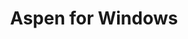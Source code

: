 ---
title: Aspen for Windows
description: Use Treblle's privacy focused API testing application on your Windows computer.
---